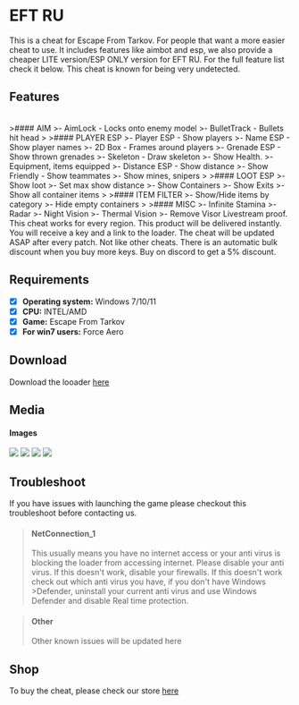 # EFT RU

This is a cheat for Escape From Tarkov. For people that want a more easier cheat to use.
It includes features like aimbot and esp, we also provide a cheaper LITE version/ESP ONLY version for EFT RU.
For the full feature list check it below. This cheat is known for being very undetected.


## Features

<br />
>#### AIM
>- AimLock - Locks onto enemy model
>- BulletTrack - Bullets hit head
>
>#### PLAYER ESP
>- Player ESP - Show players
>- Name ESP - Show player names
>- 2D Box - Frames around players
>- Grenade ESP - Show thrown grenades
>- Skeleton - Draw skeleton
>- Show Health.
>- Equipment, items equipped
>- Distance ESP - Show distance
>- Show Friendly - Show teammates
>- Show mines, snipers
>
>#### LOOT ESP
>- Show loot
>- Set max show distance
>- Show Containers
>- Show Exits
>- Show all container items
>
>#### ITEM FILTER
>- Show/Hide items by category
>- Hide empty containers
>
>#### MISC
>- Infinite Stamina
>- Radar
>- Night Vision
>- Thermal Vision
>- Remove Visor

<Callout>
Livestream proof.
This cheat works for every region.
This product will be delivered instantly. You will receive a key and a link to the loader.
The cheat will be updated ASAP after every patch. Not like other cheats.
There is an automatic bulk discount when you buy more keys.
Buy on discord to get a 5% discount.
</Callout>

## Requirements

- [x] **Operating system:** Windows 7/10/11
- [x] **CPU:** INTEL/AMD
- [x] **Game:** Escape From Tarkov
- [x] **For win7 users:** Force Aero

## Download
Download the looader [here](https://mega.nz/file/J1QQySoB#U9JQA-CNDU-XYppkAeBOstDJcmiDiS9OCD2mcgns8jg)

## Media

#### Images


<Image src="/screen1.png" width={960} height={540}/>
<Image src="/screen2.png" width={960} height={540}/>
<Image src="/screen3.png" width={960} height={540}/>
<Image src="/screen4.png" width={960} height={540}/>


## Troubleshoot
If you have issues with launching the game please checkout this troubleshoot before contacting us.

>#### NetConnection_1
>This usually means you have no internet access or your anti virus is blocking the loader from accessing internet.
>Please disable your anti virus. If this doesn't work, disable your firewalls. If this doesn't work check out which anti virus you have, if you don't have Windows >Defender, uninstall your current anti virus and use Windows Defender and disable Real time protection.

>#### Other
>Other known issues will be updated here

## Shop
To buy the cheat, please check our store [here](https://monuzo.cc/)
